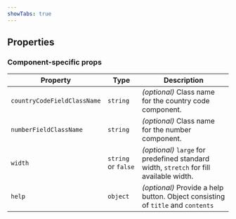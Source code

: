 ```yaml
---
showTabs: true
---
```



## Properties

<StandardProperties type="string" />

### Component-specific props

| Property                    | Type                | Description                                                                             |
| --------------------------- | ------------------- | --------------------------------------------------------------------------------------- |
| `countryCodeFieldClassName` | `string`            | _(optional)_ Class name for the country code component.                                 |
| `numberFieldClassName`      | `string`            | _(optional)_ Class name for the number component.                                       |
| `width`                     | `string` or `false` | _(optional)_ `large` for predefined standard width, `stretch` for fill available width. |
| `help`                      | `object`            | _(optional)_ Provide a help button. Object consisting of `title` and `contents`         |
